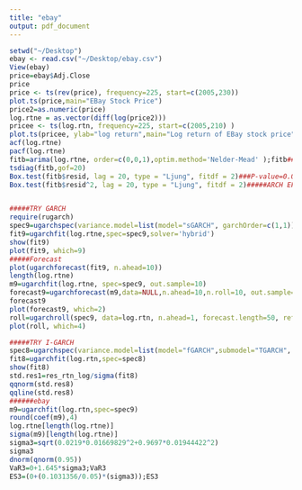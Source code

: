 ```yaml
---
title: "ebay"
output: pdf_document
---
```


```r
setwd("~/Desktop")
ebay <- read.csv("~/Desktop/ebay.csv")
View(ebay)
price=ebay$Adj.Close
price
price <- ts(rev(price), frequency=225, start=c(2005,230))
plot.ts(price,main="EBay Stock Price")
price2=as.numeric(price)
log.rtne = as.vector(diff(log(price2)))
pricee <- ts(log.rtn, frequency=225, start=c(2005,210) )
plot.ts(pricee, ylab="log return",main="Log return of EBay stock price")
acf(log.rtne)
pacf(log.rtne)
fitb=arima(log.rtne, order=c(0,0,1),optim.method='Nelder-Mead' );fitb###All significant
tsdiag(fitb,gof=20)
Box.test(fitb$resid, lag = 20, type = "Ljung", fitdf = 2)###P-value=0.0528
Box.test(fitb$resid^2, lag = 20, type = "Ljung", fitdf = 2)#####ARCH EFFECT


#####TRY GARCH 
require(rugarch)
spec9=ugarchspec(variance.model=list(model="sGARCH", garchOrder=c(1,1)),mean.model=list(armaOrder=c(0,1)),distribution.model="std")
fit9=ugarchfit(log.rtne,spec=spec9,solver='hybrid')
show(fit9)
plot(fit9, which=9)
#####Forecast 
plot(ugarchforecast(fit9, n.ahead=10))
length(log.rtne)
m9=ugarchfit(log.rtne, spec=spec9, out.sample=10)
forecast9=ugarchforecast(m9,data=NULL,n.ahead=10,n.roll=10, out.sample=200)
forecast9
plot(forecast9, which=2)
roll=ugarchroll(spec9, data=log.rtn, n.ahead=1, forecast.length=50, refit.every=10, refit.window=c("moving"))
plot(roll, which=4)

#####TRY I-GARCH
spec8=ugarchspec(variance.model=list(model="fGARCH",submodel="TGARCH", garchOrder=c(1,1)),mean.model=list(armaOrder=c(0,2)),distribution.model="std")
fit8=ugarchfit(log.rtn,spec=spec8)
show(fit8)
std.res1=res_rtn_log/sigma(fit8)
qqnorm(std.res8)
qqline(std.res8)
######ebay
m9=ugarchfit(log.rtn,spec=spec9)
round(coef(m9),4)
log.rtne[length(log.rtne)]
sigma(m9)[length(log.rtne)]
sigma3=sqrt(0.0219*0.01669829^2+0.9697*0.01944422^2)
sigma3
dnorm(qnorm(0.95))
VaR3=0+1.645*sigma3;VaR3
ES3=(0+(0.1031356/0.05)*(sigma3));ES3
```
